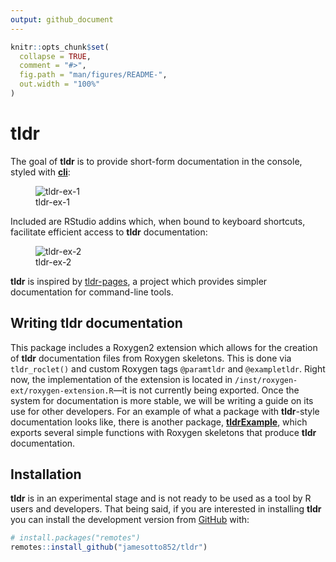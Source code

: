 ```yaml
---
output: github_document
---
```


<!-- README.md is generated from README.Rmd. Please edit that file -->

```r
knitr::opts_chunk$set(
  collapse = TRUE,
  comment = "#>",
  fig.path = "man/figures/README-",
  out.width = "100%"
)
```

# tldr

<!-- badges: start -->
<!-- badges: end -->

The goal of **tldr** is to provide short-form documentation in the console, styled with <a href = "https://github.com/r-lib/cli">**cli**</a>:

![tldr-ex-1](man/README-gifs/tldr-tldr.gif)

Included are RStudio addins which, when bound to keyboard shortcuts, 
facilitate efficient access to **tldr** documentation:

![tldr-ex-2](man/README-gifs/tldrExample-divide.gif)

**tldr** is inspired by <a href="https://tldr.sh/">tldr-pages</a>,
a project which provides simpler documentation for command-line tools.

## Writing **tldr** documentation

This package includes a Roxygen2 extension which allows for the creation of **tldr** documentation files from Roxygen skeletons.
This is done via `tldr_roclet()` and custom Roxygen tags `@paramtldr` and `@exampletldr`.
Right now, the implementation of the extension is located in `/inst/roxygen-ext/roxygen-extension.R`---it is not currently being exported.
Once the system for documentation is more stable, we will be writing a guide on its use for other developers.
For an example of what a package with **tldr**-style documentation looks like,
there is another package, <a href="https://Github.com/jamesotto852/tldrExample">**tldrExample**</a>, 
which exports several simple functions with Roxygen skeletons that produce **tldr** documentation.


## Installation

**tldr** is in an experimental stage and is not ready to be used as a tool by R users and developers.
That being said, if you are interested in installing **tldr** you can install the development version from [GitHub](https://github.com/) with:

``` r
# install.packages("remotes")
remotes::install_github("jamesotto852/tldr")
```


